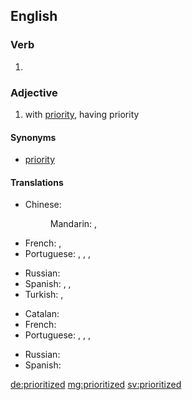 ==English==

===Verb===
{{head|en|verb form}}

# {{en-past of|prioritize}}

===Adjective===
{{en-adj}}

# with [[priority]], having priority

====Synonyms====
* [[priority]] {{qualifier|attributive use}}

====Translations====
{{trans-top|having high priority}}
{{trans-mid}}
{{trans-bottom}}

{{trans-top|quality or state of being prior or antecedent in time, or of preceding something else}}
* Chinese:
*: Mandarin: {{t+|cmn|優先|sc=Hani}},  {{t+|cmn|优先|tr=yōuxiān|sc=Hani}}
* French: {{t+|fr|antérieur}}, {{t+|fr|précédant}}
* Portuguese: {{t|pt|prioritário|m}}, {{t|pt|prioritária|f}}, {{t|pt|prioritários|m-p}}, {{t|pt|prioritárias|f-p}}
{{trans-mid}}
* Russian: {{t+|ru|приоритетный|tr=prioritétnyj}}
* Spanish: {{t+|es|antecedente}}, {{t+|es|anterior}}, {{t+|es|precedente}}
* Turkish: {{t+|tr|öncelik}}, {{t+|tr|takaddüm}}
{{trans-bottom}}

{{trans-top|Precedence; superior rank}}
* Catalan: {{t|ca|prioritat|f}}
* French: {{t+|fr|prioritaire}}
* Portuguese: {{t|pt|prioritário|m}}, {{t|pt|prioritária|f}}, {{t|pt|prioritários|m-p}}, {{t|pt|prioritárias|f-p}}
{{trans-mid}}
* Russian: {{t+|ru|приоритетный|sc=Cyrl}}
* Spanish: {{t+|es|prioritario}}
{{trans-bottom}}

[[de:prioritized]]
[[mg:prioritized]]
[[sv:prioritized]]